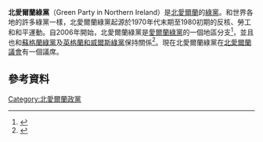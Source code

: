 {{short description|Political party}}
{{Infobox political party
|country         = 北爱尔兰
|logo            = Green Party Northern Ireland logo 2019.png
|logo_size       = 220px
|logo_caption    = 
|leader          = Clare Bailey
|leader1_title   = Deputy Leader
|leader1_name    = Cllr Malachai O'Hara
|foundation      = 1983
|headquarters    = [[班戈_(北愛爾蘭)|班戈]]
|youth_wing      = 
|wing1_title     = LGBTQ wing
|wing1           = Queer Greens
|membership_year = 2020
|membership      = 700<ref>{{Cite journal|url=https://www.rte.ie/news/2020/0617/1147994-green-party/|title=2,600 Green Party members register for govt deal vote|date=2020-06-17|via=www.rte.ie|journal=|access-date=2021-03-27|archive-date=2021-06-17|archive-url=https://web.archive.org/web/20210617150831/https://www.rte.ie/news/2020/0617/1147994-green-party/|dead-url=no}}</ref>
|ideology        = [[绿色政治|绿色政治]]<ref name="Nordsieck">{{cite web|title=Northern Ireland/UK|website=Parties and Elections in Europe|url=http://www.parties-and-elections.eu/nireland.html|year=2017|access-date=2018-09-28|first=Wolfram|last=Nordsieck|archive-date=2021-01-14|archive-url=https://web.archive.org/web/20210114041951/http://www.parties-and-elections.eu/nireland.html|dead-url=no}}</ref><br />非教派<br />[[親歐洲主義|親歐洲主義]]
|position        = [[中左翼|中左翼]]
|national        = [[爱尔兰绿党|绿党]]
|international   = [[全球绿党|全球绿党]]
|european        = [[欧洲绿党|欧洲绿党]]
|europarl        = [[綠黨/歐洲自由聯盟|綠黨/歐洲自由聯盟]]
|colours         = {{Nowrap|{{colour box|{{Green Party in Northern Ireland/meta/color}}}} [[绿色|绿色]] {{colour box|#0067b1}} [[蓝色|蓝色]]<ref name="style guidelines">[http://download.greenparty.ie/files/GuideLines_FINAL_160508_mr.pdf GuideLines_FINAL]</ref>}}
|website         = {{official URL}}
|colorcode       = {{Green Party in Northern Ireland/meta/color}}
|seats1_title    = [[英国下议院|英国下议院]]<br />（北爱尔兰席位）
|seats1          = {{Composition bar|0|18|hex={{Green Party (Ireland)/meta/color}}}}
|seats2_title    = [[北爱尔兰议会|北爱尔兰议会]]
|seats2          = {{Composition bar|2|90|hex={{Green Party in Northern Ireland/meta/color}}}}
|seats3_title    = 地方议会
|seats3          = {{Composition bar|8|462|hex={{Green Party in Northern Ireland/meta/color}}}}
}}
{{Green politics sidebar}}
{{expand language|1=en|page=Green Party in Northern Ireland|time=2020-02-16T07:53:52+00:00}}
{{expand|time=2016-03-20T15:06:59+00:00}}
'''北愛爾蘭綠黨'''（Green Party in Northern Ireland）是[[北愛爾蘭|北愛爾蘭]]的[[綠黨|綠黨]]。和世界各地的許多綠黨一樣，北愛爾蘭綠黨起源於1970年代末期至1980初期的反核、勞工和和平運動。自2006年開始，北愛爾蘭綠黨是[[綠黨_(愛爾蘭)|愛爾蘭綠黨]]的一個地區分支<ref name=Greensunite>{{cite web|url=http://greenparty.org.uk/archive/news-archive/2791.html|title=Greens working for peaceful progress in Northern Ireland|date=2006-12-13|accessdate=2015-01-03|archive-date=2016-03-04|archive-url=https://web.archive.org/web/20160304000959/https://www.greenparty.org.uk/archive/news-archive/2791.html|dead-url=no}}</ref>，並且也和[[蘇格蘭綠黨|蘇格蘭綠黨]]及[[英格蘭和威爾斯綠黨|英格蘭和威爾斯綠黨]]保持關係<ref name="bbcprofile">{{cite news|url=http://news.bbc.co.uk/1/hi/uk_politics/election_2010/northern_ireland/8589751.stm|title=Profile: Green Party|date=2010-04-05|accessdate=2014-05-05|publisher=BBC News|archive-date=2022-03-02|archive-url=https://web.archive.org/web/20220302150728/http://news.bbc.co.uk/2/hi/uk_news/politics/election_2010/northern_ireland/8589751.stm|dead-url=no}}</ref>。現在北愛爾蘭綠黨在[[北愛爾蘭議會|北愛爾蘭議會]]有一個議席。

==參考資料==
{{reflist}}

{{英国政党}}
{{綠黨}}
{{Authority control}}

[[Category:北愛爾蘭政黨|Category:北愛爾蘭政黨]]